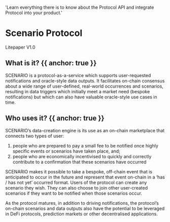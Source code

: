
  'Learn everything there is to know about the Protocol API and integrate Protocol into your product.'

# Scenario Protocol
Litepaper V1.0

## What is it? {{ anchor: true }}

SCENARIO is a protocol-as-a-service which supports user-requested notifications and oracle-style data outputs. It facilitates on-chain consensus about a wide range of user-defined, real-world occurrences and scenarios, resulting in data triggers which initially meet a market need (bespoke notifications) but which can also have valuable oracle-style use cases in time.

## Who uses it? {{ anchor: true }}

SCENARIO’s data-creation engine is its use as an on-chain marketplace that connects two types of user: 

1) people who are prepared to pay a small fee to be notified once highly specific events or scenarios have taken place, and; 
2) people who are economically incentivised to quickly and correctly contribute to a confirmation that these scenarios have occurred 

SCENARIO makes it possible to take a bespoke, off-chain event that is anticipated to occur in the future and represent that event on-chain in a ‘has / has not yet’ occurred format. Users of the protocol can create any scenario they wish. They can also choose to join other user-created scenarios if they want to be notified when those scenarios occur.

As the protocol matures, in addition to driving notifications, the protocol’s on-chain scenarios and data outputs also have the potential to be leveraged in DeFi protocols, prediction markets or other decentralised applications.